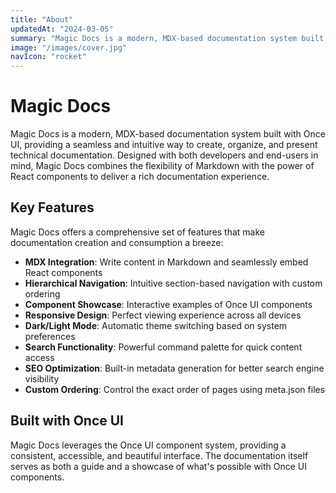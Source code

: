 ```yaml
---
title: "About"
updatedAt: "2024-03-05"
summary: "Magic Docs is a modern, MDX-based documentation system built with Once UI, providing a seamless and intuitive way to create, organize, and present technical documentation."
image: "/images/cover.jpg"
navIcon: "rocket"
---
```


# Magic Docs

Magic Docs is a modern, MDX-based documentation system built with Once UI, providing a seamless and intuitive way to create, organize, and present technical documentation. Designed with both developers and end-users in mind, Magic Docs combines the flexibility of Markdown with the power of React components to deliver a rich documentation experience.

## Key Features

Magic Docs offers a comprehensive set of features that make documentation creation and consumption a breeze:

- **MDX Integration**: Write content in Markdown and seamlessly embed React components
- **Hierarchical Navigation**: Intuitive section-based navigation with custom ordering
- **Component Showcase**: Interactive examples of Once UI components
- **Responsive Design**: Perfect viewing experience across all devices
- **Dark/Light Mode**: Automatic theme switching based on system preferences
- **Search Functionality**: Powerful command palette for quick content access
- **SEO Optimization**: Built-in metadata generation for better search engine visibility
- **Custom Ordering**: Control the exact order of pages using meta.json files

## Built with Once UI

Magic Docs leverages the Once UI component system, providing a consistent, accessible, and beautiful interface. The documentation itself serves as both a guide and a showcase of what's possible with Once UI components.

<Grid fillWidth gap="8" columns="2" mobileColumns="1" marginTop="20">
<PageList path={["components"]} padding="16"/>
</Grid>